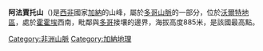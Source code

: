{{Infobox mountain
| name = 阿法賈托山
| photo = MountAfadjato.jpg
| photo_caption = 
| photo_size = 200
| elevation_m = 885
| elevation_ref = 
| prominence_m = 
| prominence_ref = 
| pushpin_map = Ghana
| map_caption = 
| map_size = 150
| listing = [[各国最高点列表|各国最高点列表]]
| label_position = left
| location = {{flag|Ghana}}
| range = 
| coordinates = {{coord|7|09|N|0|21|E|region:GH_type:mountain|display=inline,title}}
| coordinates_ref = 
| topo = 
| type = 
| age = 
| last_eruption = 
| first_ascent = 
| easiest_route = 
| parent_peak = [[Aduadu|Aduadu]]
}}

'''阿法賈托山'''（{{lang-en|Mount Afadja}})是[[西非|西非]]國家[[加納|加納]]的山峰，屬於[[多哥山脈|多哥山脈]]的一部分，位於[[沃爾特地區|沃爾特地區]]，處於[[霍霍埃|霍霍埃]]西南，毗鄰與[[多哥|多哥]]接壤的邊界，海拔高度885米，是該國最高點。

[[Category:非洲山脈|Category:非洲山脈]]
[[Category:加納地理|Category:加納地理]]

{{Ghana-stub}}